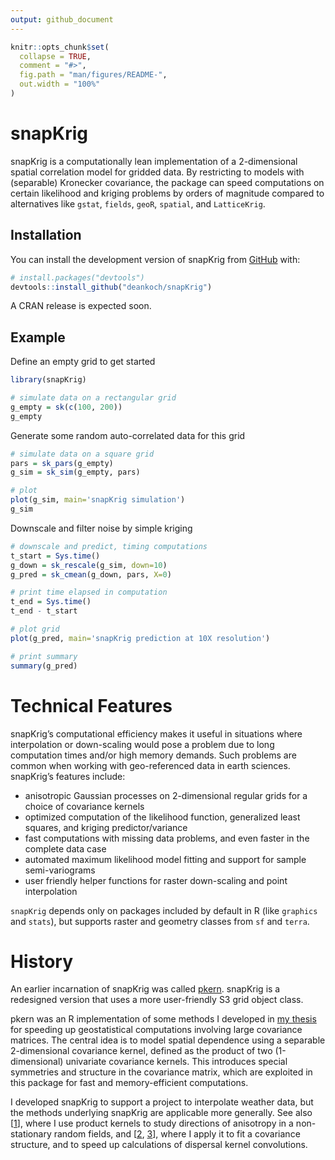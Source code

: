 ```yaml
---
output: github_document
---
```


<!-- README.md is generated from README.Rmd. Please edit that file -->

```r
knitr::opts_chunk$set(
  collapse = TRUE,
  comment = "#>",
  fig.path = "man/figures/README-",
  out.width = "100%"
)
```

# snapKrig

<!-- badges: start -->
<!-- badges: end -->

snapKrig is a computationally lean implementation of a 2-dimensional spatial correlation model for
gridded data. By restricting to models with (separable) Kronecker covariance, the package can speed
computations on certain likelihood and kriging problems by orders of magnitude compared
to alternatives like `gstat`, `fields`, `geoR`, `spatial`, and `LatticeKrig`.

## Installation

You can install the development version of snapKrig from [GitHub](https://github.com/) with:

``` r
# install.packages("devtools")
devtools::install_github("deankoch/snapKrig")
```

A CRAN release is expected soon.

## Example

Define an empty grid to get started

```r
library(snapKrig)

# simulate data on a rectangular grid
g_empty = sk(c(100, 200))
g_empty
```
Generate some random auto-correlated data for this grid

```r
# simulate data on a square grid
pars = sk_pars(g_empty)
g_sim = sk_sim(g_empty, pars)

# plot
plot(g_sim, main='snapKrig simulation')
g_sim
```

Downscale and filter noise by simple kriging

```r
# downscale and predict, timing computations
t_start = Sys.time()
g_down = sk_rescale(g_sim, down=10)
g_pred = sk_cmean(g_down, pars, X=0)

# print time elapsed in computation
t_end = Sys.time()
t_end - t_start
```


```r
# plot grid
plot(g_pred, main='snapKrig prediction at 10X resolution')

# print summary
summary(g_pred)
```


# Technical Features

snapKrig's computational efficiency makes it useful in situations where interpolation or
down-scaling would pose a problem due to long computation times and/or high memory demands.
Such problems are common when working with geo-referenced data in earth sciences. snapKrig's features
include:

* anisotropic Gaussian processes on 2-dimensional regular grids for a choice of covariance kernels
* optimized computation of the likelihood function, generalized least squares, and kriging predictor/variance
* fast computations with missing data problems, and even faster in the complete data case 
* automated maximum likelihood model fitting and support for sample semi-variograms
* user friendly helper functions for raster down-scaling and point interpolation

`snapKrig` depends only on packages included by default in R (like `graphics` and `stats`), but supports 
raster and geometry classes from `sf` and `terra`. 


# History

An earlier incarnation of snapKrig was called [pkern](https://github.com/deankoch/pkern). snapKrig
is a redesigned version that uses a more user-friendly S3 grid object class. 

pkern was an R implementation of some methods I developed in [my thesis](https://doi.org/10.7939/r3-91zn-v276)
for speeding up geostatistical computations involving large covariance matrices. The central idea is to model
spatial dependence using a separable 2-dimensional covariance kernel, defined as the product of two (1-dimensional)
univariate covariance kernels. This introduces special symmetries and structure in the covariance matrix, which are
exploited in this package for fast and memory-efficient computations.

I developed snapKrig to support a project to interpolate weather data, but the methods underlying snapKrig
are applicable more generally. See also [[1](https://doi.org/10.7939/r3-g6qb-bq70)],
where I use product kernels to study directions of anisotropy in a non-stationary random fields, and
[[2](https://doi.org/10.1007/s11538-021-00899-z), [3](https://doi.org/10.1098/rsif.2020.0434)], where I apply it to
fit a covariance structure, and to speed up calculations of dispersal kernel convolutions.
